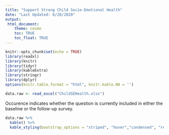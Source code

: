 ```yaml
---
title: "Support Strong Child Socio-Emotional Health"
date: "Last Updated: 6/28/2020"
output: 
 html_document:
    theme: cosmo
    toc: TRUE
    toc_float: TRUE
---
```


```r
knitr::opts_chunk$set(echo = TRUE)
library(readxl)
library(knitr)
library(tidyr)
library(kableExtra)
library(stringr)
library(dplyr)
options(knitr.table.format = "html", knitr.kable.NA = '') 
```

```r
data.raw <- read_excel("ChildSEHealth.xlsx")

```

Occurence indicates whether the question is currently included in either the baseline or the follow-up survey.

```r

data.raw %>%
  kable() %>%
  kable_styling(bootstrap_options = "striped", "hover","condensed", "responsive", full_width = F, position = "center", fixed_thead = T)
```
